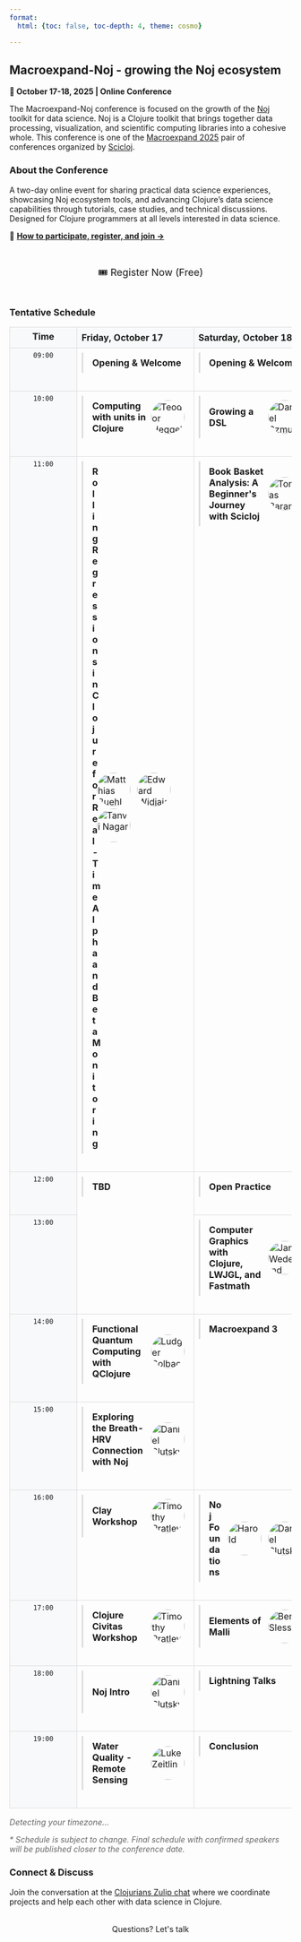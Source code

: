 ```yaml
---
format:
  html: {toc: false, toc-depth: 4, theme: cosmo}

---
```

<style></style><style>.printedClojure .sourceCode {
  background-color: transparent;
  border-style: none;
}
</style><style>.clay-limit-image-width .clay-image {max-width: 100%}
.clay-side-by-side .sourceCode {margin: 0}
.clay-side-by-side {margin: 1em 0}
</style>
<script src="macroexpand_noj_files/md-default0.js" type="text/javascript"></script><script src="macroexpand_noj_files/md-default1.js" type="text/javascript"></script>

## Macroexpand-Noj - growing the Noj ecosystem

**📅 October 17-18, 2025 | Online Conference**

The Macroexpand-Noj conference is focused on the growth of the [Noj](https://scicloj.github.io/noj) toolkit for data science. Noj is a Clojure toolkit that brings together data processing, visualization, and scientific computing libraries into a cohesive whole. This conference is one of the [Macroexpand 2025](./) pair of conferences organized by [Scicloj](https://scicloj.github.io/).


### About the Conference

A two-day online event for sharing practical data science experiences, showcasing Noj ecosystem tools, and advancing Clojure's data science capabilities through tutorials, case studies, and technical discussions. Designed for Clojure programmers at all levels interested in data science.

📌 **[How to participate, register, and join →](./#how-to-participate)**


```{=html}
<div style="text-align: center; margin: 2rem 0;"><a class="btn btn-gradient" href="https://forms.gle/mQytpTua6RUPcMGb9" style="display: inline-block; text-decoration: none; font-size: 1.1rem; padding: 0.75rem 1.5rem;" target="_blank">🎟️ Register Now (Free)</a></div>
```



### Tentative Schedule


```{=html}
<div><style>
        .schedule-container {
          width: 100% !important;
        }
        table.schedule-table {
          width: 100% !important; 
          border-collapse: collapse !important; 
          margin: 1rem 0 !important;
          table-layout: fixed !important;
        }
        /* Override Quarto's automatic colgroup */
        table.schedule-table colgroup col:first-child {
          width: 120px !important;
        }
        table.schedule-table colgroup col:nth-child(2),
        table.schedule-table colgroup col:nth-child(3) {
          width: calc((100% - 120px) / 2) !important;
        }
        table.schedule-table th,
        table.schedule-table td {
          border: 1px solid #ddd !important; 
          padding: 8px !important; 
          vertical-align: top !important;
          box-sizing: border-box !important;
        }
        table.schedule-table th {
          background-color: #f8f9fa !important; 
          text-align: left !important; 
          font-weight: bold !important;
        }
        table.schedule-table th:first-child {
          width: 120px !important; 
          max-width: 120px !important;
          min-width: 120px !important;
          text-align: center !important;
          padding: 6px !important;
          word-wrap: break-word !important;
          hyphens: auto !important;
        }
        table.schedule-table td:first-child { 
          width: 120px !important; 
          max-width: 120px !important;
          min-width: 120px !important;
          text-align: center !important;
          white-space: nowrap !important;
          overflow: hidden !important;
          padding: 6px !important;
        }
        table.schedule-table th:nth-child(2),
        table.schedule-table th:nth-child(3),
        table.schedule-table td:nth-child(2),
        table.schedule-table td:nth-child(3) { 
          width: calc((100% - 120px) / 2) !important;
        }
        table.schedule-table .time-cell {
          font-family: monospace !important; 
          background-color: #f8f9fa !important;
          text-align: center !important;
          font-size: 0.75rem !important;
        }
        table.schedule-table .session-cell {
          padding: 8px !important;
        }
        
        /* Mobile responsive styles */
        @media (max-width: 768px) {
          table.schedule-table {
            display: none !important;
          }
          .mobile-schedule {
            display: block !important;
          }
          .mobile-day-section {
            margin-bottom: 2rem;
          }
          .mobile-day-section h3 {
            background-color: #f8f9fa;
            padding: 1rem;
            margin: 0 0 1rem 0;
            border: 1px solid #ddd;
            font-size: 1.1rem;
          }
          .mobile-time-slot {
            border: 1px solid #ddd;
            margin-bottom: 0.5rem;
          }
          .mobile-time-header {
            background-color: #f8f9fa;
            padding: 8px 12px;
            font-family: monospace;
            font-weight: bold;
            border-bottom: 1px solid #ddd;
          }
          .mobile-session-content {
            padding: 8px;
          }
        }
        
        /* Hide mobile layout on desktop */
        @media (min-width: 769px) {
          .mobile-schedule {
            display: none !important;
          }
        }
      </style><table class="schedule-table"><thead><tr><th id="time-header">Time</th><th>Friday, October 17</th><th>Saturday, October 18</th></tr></thead><tbody><tr><td class="time-cell">09:00</td><td class="session-cell"><div style="margin-bottom: 1.5rem; border-left: 3px solid #ddd; padding-left: 1rem;"><details><summary style="cursor: pointer; list-style: none; padding: 0.5rem 0;"><div style="display: flex; align-items: center; justify-content: space-between; gap: 0.5rem;"><p style="display: inline; margin: 0; font-size: 1rem; font-weight: bold; flex: 1; min-width: 0;">Opening & Welcome</p></div></summary><div style="padding: 1rem 0;"><div style="margin-bottom: 1.5rem;"><h4>Abstract</h4><div><p>TBD</p></div></div></div></details></div></td><td class="session-cell"><div style="margin-bottom: 1.5rem; border-left: 3px solid #ddd; padding-left: 1rem;"><details><summary style="cursor: pointer; list-style: none; padding: 0.5rem 0;"><div style="display: flex; align-items: center; justify-content: space-between; gap: 0.5rem;"><p style="display: inline; margin: 0; font-size: 1rem; font-weight: bold; flex: 1; min-width: 0;">Opening & Welcome</p></div></summary><div style="padding: 1rem 0;"><div style="margin-bottom: 1.5rem;"><h4>Abstract</h4><div><p>TBD</p></div></div></div></details></div></td></tr><tr><td class="time-cell">10:00</td><td class="session-cell"><div style="margin-bottom: 1.5rem; border-left: 3px solid #ddd; padding-left: 1rem;"><details><summary style="cursor: pointer; list-style: none; padding: 0.5rem 0;"><div style="display: flex; align-items: center; justify-content: space-between; gap: 0.5rem;"><p style="display: inline; margin: 0; font-size: 1rem; font-weight: bold; flex: 1; min-width: 0;">Computing with units in Clojure</p><div style="display: flex; align-items: center; flex-wrap: wrap; gap: 4px; max-width: 200px;"><img alt="Teodor Heggelund" src="images/teodor-heggelund.jpg" style="width: 60px; height: 60px; border-radius: 50%; object-fit: cover; margin-right: 8px;" /></div></div></summary><div style="padding: 1rem 0;"><div style="margin-bottom: 1.5rem;"><h4>Abstract</h4><div><p>A quantity's unit plays a prominent role in science and engineering. Is it 5 milliseconds, 5 tons or 5 light-years? If you've ever named your variables now-instant, time-ms or force-kn to convey the interpretation of a number, this talk is for you!</p><p>Come learn about units and unit systems, demonstrated in a Clojure REPL.</p></div></div><div><h4>Speaker</h4><div key="teodor-heggelund" style="margin-bottom: 1.5rem; overflow: hidden;"><img alt="Teodor Heggelund" src="images/teodor-heggelund.jpg" style="width: 80px; height: 80px; border-radius: 50%; object-fit: cover; margin-right: 1rem; float: left;" /><div><h5 style="margin-bottom: 0.5rem;">Teodor Heggelund</h5><p>Teodor has designed floating bridges, hotels and high-pressure container with engineering, and built tools for engineers, journalists and knitters with software. He wants great tools and workflows for computation.</p></div><div style="clear: both;"></div></div></div></div></details></div></td><td class="session-cell"><div style="margin-bottom: 1.5rem; border-left: 3px solid #ddd; padding-left: 1rem;"><details><summary style="cursor: pointer; list-style: none; padding: 0.5rem 0;"><div style="display: flex; align-items: center; justify-content: space-between; gap: 0.5rem;"><p style="display: inline; margin: 0; font-size: 1rem; font-weight: bold; flex: 1; min-width: 0;">Growing a DSL</p><div style="display: flex; align-items: center; flex-wrap: wrap; gap: 4px; max-width: 200px;"><img alt="Daniel Szmulewicz" src="images/daniel-szmulewicz.jpg" style="width: 60px; height: 60px; border-radius: 50%; object-fit: cover; margin-right: 8px;" /></div></div></summary><div style="padding: 1rem 0;"><div style="margin-bottom: 1.5rem;"><h4>Abstract</h4><div><p><a href="https://github.com/danielsz/bioscoop">Bioscoop</a> is a <a href="https://en.wikipedia.org/wiki/Domain-specific_language">DSL</a> to program videos (instead of non-linear editing). It builds upon <a href="https://ffmpeg.org/">FFmpeg</a>'s <a href="https://ffmpeg.org/ffmpeg-filters.html#Filtergraph-description">filtergraphs</a>, but it transforms the notoriously complex and error-prone string-based syntax with a structured, data-first approach amenable to composition and enhanced programmability.</p></div></div><div><h4>Speaker</h4><div key="daniel-szmulewicz" style="margin-bottom: 1.5rem; overflow: hidden;"><img alt="Daniel Szmulewicz" src="images/daniel-szmulewicz.jpg" style="width: 80px; height: 80px; border-radius: 50%; object-fit: cover; margin-right: 1rem; float: left;" /><div><h5 style="margin-bottom: 0.5rem;">Daniel Szmulewicz</h5><p>Functional programmer. Closet philosopher. Emacs meshugge.</p></div><div style="clear: both;"></div></div></div></div></details></div></td></tr><tr><td class="time-cell">11:00</td><td class="session-cell"><div style="margin-bottom: 1.5rem; border-left: 3px solid #ddd; padding-left: 1rem;"><details><summary style="cursor: pointer; list-style: none; padding: 0.5rem 0;"><div style="display: flex; align-items: center; justify-content: space-between; gap: 0.5rem;"><p style="display: inline; margin: 0; font-size: 1rem; font-weight: bold; flex: 1; min-width: 0;">Rolling Regressions in Clojure for Real-Time Alpha and Beta Monitoring</p><div style="display: flex; align-items: center; flex-wrap: wrap; gap: 4px; max-width: 200px;"><img alt="Matthias Buehlmaier" src="images/matthias-buehlmaier.jpg" style="width: 60px; height: 60px; border-radius: 50%; object-fit: cover; margin-right: 8px;" /><img alt="Edward Widjaja" src="images/edward-widjaja.jpg" style="width: 60px; height: 60px; border-radius: 50%; object-fit: cover; margin-right: 8px;" /><img alt="Tanvi Nagar" src="images/tanvi-nagar.jpg" style="width: 60px; height: 60px; border-radius: 50%; object-fit: cover; margin-right: 8px;" /></div></div></summary><div style="padding: 1rem 0;"><div style="margin-bottom: 1.5rem;"><h4>Abstract</h4><div><p>This paper / talk presents a functional, reproducible implementation of rolling regression in Clojure to estimate time-varying alpha(α) and beta(β) for student-managed portfolios at the Centre for Investment Management (CIM), The University of Hong Kong. Unlike traditional CAPM tests based on passive index data, our analysis uses actual (synthetic) trades executed by junior portfolio managers- undergraduate students who manage simulated equity portfolios over multiple semesters.</p><p><a href="https://clojurecivitas.github.io/finance/portfolio_analysis/alpha_beta_regression.html">Read more at Clojure Civitas</a></p></div></div><div><h4>Speakers</h4><div key="matthias-buehlmaier" style="margin-bottom: 1.5rem; overflow: hidden;"><img alt="Matthias Buehlmaier" src="images/matthias-buehlmaier.jpg" style="width: 80px; height: 80px; border-radius: 50%; object-fit: cover; margin-right: 1rem; float: left;" /><div><h5 style="margin-bottom: 0.5rem;">Matthias Buehlmaier</h5><p>Matthias Buehlmaier is an associate professor of teaching in finance and the BBA(IBGM) program director at HKU Business School, University of Hong Kong (HKU). He is a winner of several teaching and research awards, e.g. the Outstanding Teaching Award and the Teaching Innovation Award granted by HKU. His research has appeared in the Review of Financial Studies (Oxford University Press) and has been featured in the Harvard Law School Forum on Corporate Governance and Financial Regulation.</p></div><div style="clear: both;"></div></div><div key="edward-widjaja" style="margin-bottom: 1.5rem; overflow: hidden;"><img alt="Edward Widjaja" src="images/edward-widjaja.jpg" style="width: 80px; height: 80px; border-radius: 50%; object-fit: cover; margin-right: 1rem; float: left;" /><div><h5 style="margin-bottom: 0.5rem;">Edward Widjaja</h5><p>Edward Widjaja is a final-year Data Science and Engineering student at the University of Hong Kong. He's always been interested in anything nerdy; from algorithms and trading systems to quirky side projects, he is now channeling that curiosity into finance. Currently taking a semester off to work at a bank, he's exploring how emerging technologies intersect with financial markets. His goal is to build a career that combines data-driven decision-making with practical financial solutions. In his spare time, Edward enjoys swimming, gaming, and chatting about anything from market trends to tech experiments, so feel free to reach out!</p></div><div style="clear: both;"></div></div><div key="tanvi-nagar" style="margin-bottom: 1.5rem; overflow: hidden;"><img alt="Tanvi Nagar" src="images/tanvi-nagar.jpg" style="width: 80px; height: 80px; border-radius: 50%; object-fit: cover; margin-right: 1rem; float: left;" /><div><h5 style="margin-bottom: 0.5rem;">Tanvi Nagar</h5><p>Tanvi Nagar is a final year student at the University of Hong Kong, studying International Business and Global Management. She is passionate about mathematics, finance and their integration with technology - which is why she chose Information Systems and Analytics as her second major. Hoping to build a career in finance, she has solidified her technical and professional skills through roles in Financial Services Consulting, Corporate Banking and Wealth Management. Being a curious mind, she is always looking to broaden her horizons through learning about new things, travelling the world and plays badminton in her free time along with reading voraciously.</p></div><div style="clear: both;"></div></div></div></div></details></div></td><td class="session-cell"><div style="margin-bottom: 1.5rem; border-left: 3px solid #ddd; padding-left: 1rem;"><details><summary style="cursor: pointer; list-style: none; padding: 0.5rem 0;"><div style="display: flex; align-items: center; justify-content: space-between; gap: 0.5rem;"><p style="display: inline; margin: 0; font-size: 1rem; font-weight: bold; flex: 1; min-width: 0;">Book Basket Analysis: A Beginner's Journey with Scicloj</p><div style="display: flex; align-items: center; flex-wrap: wrap; gap: 4px; max-width: 200px;"><img alt="Tomas Baranek" src="images/tomas-baranek.jpg" style="width: 60px; height: 60px; border-radius: 50%; object-fit: cover; margin-right: 8px;" /></div></div></summary><div style="padding: 1rem 0;"><div style="margin-bottom: 1.5rem;"><h4>Abstract</h4><div><p>As a newcomer to data science and Scicloj, I'll share my exploration of market basket analysis applied to publishing sales data. This case study demonstrates how even data science beginners can implement correlation analysis and the Apriori algorithm using Clojure tools. I'll walk through my learning process with <a href="https://scicloj.github.io/tablecloth/">Tablecloth</a> for data manipulation and <a href="https://scicloj.github.io/kindly/">Kindly</a> for visualizations, focusing on practical solutions rather than theoretical complexity. Join me to see how entry-level Scicloj implementations can transform customer order histories into meaningful cross-selling recommendations, proving that useful data insights are accessible without deep expertise.</p></div></div><div><h4>Speaker</h4><div key="tomas-baranek" style="margin-bottom: 1.5rem; overflow: hidden;"><img alt="Tomas Baranek" src="images/tomas-baranek.jpg" style="width: 80px; height: 80px; border-radius: 50%; object-fit: cover; margin-right: 1rem; float: left;" /><div><h5 style="margin-bottom: 0.5rem;">Tomas Baranek</h5><p>Tomáš Baránek is a blend of publisher and programmer who brings a beginner's curiosity to data science with Clojure. As co-founder of Jan Melvil Publishing, he leads a small independent house that has released over 166 high-quality non-fiction titles since 2007, with average sales of 10,000 copies per book.
Tomáš graduated in Mathematical Informatics from Masaryk University in 1996, and after decades in publishing, returned to coding in 2022—working almost exclusively in Clojure. His background bridges technical and literary worlds, allowing him to approach basket analysis from both perspectives: as a publisher seeking business insights and as a programmer exploring Scicloj's capabilities.
In 2021, he co-founded Servantes, developing software for modern publishers worldwide. This presentation reflects his recent journey, having attended machine learning classes at his alma mater last year, and represents his practical experiments applying these concepts to his publishing business with Clojure tools.
He lives in the Czech Republic, in city of Brno.</p></div><div style="clear: both;"></div></div></div></div></details></div></td></tr><tr><td class="time-cell">12:00</td><td class="session-cell" rowspan="2"><div style="margin-bottom: 1.5rem; border-left: 3px solid #ddd; padding-left: 1rem;"><details><summary style="cursor: pointer; list-style: none; padding: 0.5rem 0;"><div style="display: flex; align-items: center; justify-content: space-between; gap: 0.5rem;"><p style="display: inline; margin: 0; font-size: 1rem; font-weight: bold; flex: 1; min-width: 0;">TBD</p></div></summary><div style="padding: 1rem 0;"><div style="margin-bottom: 1.5rem;"><h4>Abstract</h4><div><p>TBD</p></div></div></div></details></div></td><td class="session-cell"><div style="margin-bottom: 1.5rem; border-left: 3px solid #ddd; padding-left: 1rem;"><details><summary style="cursor: pointer; list-style: none; padding: 0.5rem 0;"><div style="display: flex; align-items: center; justify-content: space-between; gap: 0.5rem;"><p style="display: inline; margin: 0; font-size: 1rem; font-weight: bold; flex: 1; min-width: 0;">Open Practice</p></div></summary><div style="padding: 1rem 0;"><div style="margin-bottom: 1.5rem;"><h4>Abstract</h4><div><p>TBD</p></div></div></div></details></div></td></tr><tr><td class="time-cell">13:00</td><td class="session-cell"><div style="margin-bottom: 1.5rem; border-left: 3px solid #ddd; padding-left: 1rem;"><details><summary style="cursor: pointer; list-style: none; padding: 0.5rem 0;"><div style="display: flex; align-items: center; justify-content: space-between; gap: 0.5rem;"><p style="display: inline; margin: 0; font-size: 1rem; font-weight: bold; flex: 1; min-width: 0;">Computer Graphics with Clojure, LWJGL, and Fastmath</p><div style="display: flex; align-items: center; flex-wrap: wrap; gap: 4px; max-width: 200px;"><img alt="Jan Wedekind" src="images/jan-wedekind.png" style="width: 60px; height: 60px; border-radius: 50%; object-fit: cover; margin-right: 8px;" /></div></div></summary><div style="padding: 1rem 0;"><div style="margin-bottom: 1.5rem;"><h4>Abstract</h4><div><p><a href="https://github.com/wedesoft/sfsim">sfsim</a> is a space flight simulator under development. It makes use of Clojure, <a href="https://www.lwjgl.org/">LWJGL</a>, and <a href="https://github.com/generateme/fastmath">Fastmath</a> among other libraries. More than half of the code deals with graphics. This talk gives a short introduction using LWJGL's cross-platform OpenGL bindings to get started with rendering data from NASA's CGI Moon Kit.</p><p><a href="https://clojurecivitas.github.io/opengl_visualization/main.html">Read more at Clojure Civitas</a></p></div></div><div><h4>Speaker</h4><div key="jan-wedekind" style="margin-bottom: 1.5rem; overflow: hidden;"><img alt="Jan Wedekind" src="images/jan-wedekind.png" style="width: 80px; height: 80px; border-radius: 50%; object-fit: cover; margin-right: 1rem; float: left;" /><div><h5 style="margin-bottom: 0.5rem;">Jan Wedekind</h5><p>Jan studied compiler construction and robotics and later did a PhD in computer vision. He currently works in industry developing inspection software. His first programming languages were Omikron Basic and later Borland Pascal. In industry he used C++, Ruby, and Python. In his spare time he got interested in Ruby, GNU Guile, and finally Clojure.</p></div><div style="clear: both;"></div></div></div></div></details></div></td></tr><tr><td class="time-cell">14:00</td><td class="session-cell"><div style="margin-bottom: 1.5rem; border-left: 3px solid #ddd; padding-left: 1rem;"><details><summary style="cursor: pointer; list-style: none; padding: 0.5rem 0;"><div style="display: flex; align-items: center; justify-content: space-between; gap: 0.5rem;"><p style="display: inline; margin: 0; font-size: 1rem; font-weight: bold; flex: 1; min-width: 0;">Functional Quantum Computing with QClojure</p><div style="display: flex; align-items: center; flex-wrap: wrap; gap: 4px; max-width: 200px;"><img alt="Ludger Solbach" src="images/ludger-solbach.jpg" style="width: 60px; height: 60px; border-radius: 50%; object-fit: cover; margin-right: 8px;" /></div></div></summary><div style="padding: 1rem 0;"><div style="margin-bottom: 1.5rem;"><h4>Abstract</h4><div><p><a href="https://github.com/lsolbach/QClojure">QClojure</a> is a functional quantum computing library for Clojure with backend protocols, simulation backends and visualizations. This talk gives a short introduction to quantum computing and the goals and features of QClojure. In a short live coding session we will create some quantum states and circuits and run some algorithms on a quantum computing simulation. We will also address some implementation topics like complex linear algebra and quantum algorithms. The talk will close with future plans for QClojure, like running on real quantum hardware and quantum machine learning (QML).</p></div></div><div><h4>Speaker</h4><div key="ludger-solbach" style="margin-bottom: 1.5rem; overflow: hidden;"><img alt="Ludger Solbach" src="images/ludger-solbach.jpg" style="width: 80px; height: 80px; border-radius: 50%; object-fit: cover; margin-right: 1rem; float: left;" /><div><h5 style="margin-bottom: 0.5rem;">Ludger Solbach</h5><p>Ludger Solbach is a software architect for 'msg for automotive' in Germany.
He is the creator of Overarch, a lightweight system modeling and visualization tool
and QClojure, a library for programming quantum computers.
His favorite programming language by far is Clojure, a modern functional LISP.
He uses it for his open source work, at work when feasible, and to create
models for his 3D-Printer.</p></div><div style="clear: both;"></div></div></div></div></details></div></td><td class="session-cell" rowspan="2"><div style="margin-bottom: 1.5rem; border-left: 3px solid #ddd; padding-left: 1rem;"><details><summary style="cursor: pointer; list-style: none; padding: 0.5rem 0;"><div style="display: flex; align-items: center; justify-content: space-between; gap: 0.5rem;"><p style="display: inline; margin: 0; font-size: 1rem; font-weight: bold; flex: 1; min-width: 0;">Macroexpand 3</p></div></summary><div style="padding: 1rem 0;"><div style="margin-bottom: 1.5rem;"><h4>Abstract</h4><div><p>This meeting is part of the <a href="https://scicloj.github.io/docs/community/groups/macroexpand/">macroexpand gatherings</a> series. It will focus on dicussing the state of our community and initiating new projects for the near future. The session will begin by a few brief experience reports and proposals by participants. Then we will expand the discussion till we converge to actionable steps we will follow up on.</p></div></div></div></details></div></td></tr><tr><td class="time-cell">15:00</td><td class="session-cell"><div style="margin-bottom: 1.5rem; border-left: 3px solid #ddd; padding-left: 1rem;"><details><summary style="cursor: pointer; list-style: none; padding: 0.5rem 0;"><div style="display: flex; align-items: center; justify-content: space-between; gap: 0.5rem;"><p style="display: inline; margin: 0; font-size: 1rem; font-weight: bold; flex: 1; min-width: 0;">Exploring the Breath-HRV Connection with Noj</p><div style="display: flex; align-items: center; flex-wrap: wrap; gap: 4px; max-width: 200px;"><img alt="Daniel Slutsky" src="images/daniel-slutsky.jpeg" style="width: 60px; height: 60px; border-radius: 50%; object-fit: cover; margin-right: 8px;" /></div></div></summary><div style="padding: 1rem 0;"><div style="margin-bottom: 1.5rem;"><h4>Abstract</h4><div><p>Does your heart beat like a clock? No. It turns out that your heart rate varies. How much it varies, that is the question. Heart Rate Variability is a healthy phenomenon that relates in various ways to sleep, stress, age, various health conditions, and more. In this talk, we will see how it relates to our breath. We will learn a bit about both, see some visualizations, and demonstrate their relation through data analysis with <a href="https://scicloj.github.io/tablecloth/">Tablecloth</a>, <a href="https://scicloj.github.io/tableplot/">Tableplot</a>, <a href="https://scicloj.github.io/clay/">Clay</a>, <a href="https://github.com/generateme/fastmath">Fastmath</a>, and <a href="https://jdsp.dev/">JDSP</a>. This is a real-world application of <a href="https://scicloj.github.io/noj/">Noj</a> for health data, presented by the team of Endor, a Clojure startup building a wellness app using wearable biometric data.</p></div></div><div><h4>Speaker</h4><div key="daniel-slutsky" style="margin-bottom: 1.5rem; overflow: hidden;"><img alt="Daniel Slutsky" src="images/daniel-slutsky.jpeg" style="width: 80px; height: 80px; border-radius: 50%; object-fit: cover; margin-right: 1rem; float: left;" /><div><h5 style="margin-bottom: 0.5rem;">Daniel Slutsky</h5><p>Daniel Slutsky is a data scientist at Endor Global, part of a team of Clojurians building a wellness app using biometric data from wearable devices. His main focus in recent years has been the Scicloj group, where he is involved in community building and co-maintaining a few of the tools and libraries.
 His approach towards open-source communities is drawn from his past experiences in various activist groups.
 </p></div><div style="clear: both;"></div></div></div></div></details></div></td></tr><tr><td class="time-cell">16:00</td><td class="session-cell"><div style="margin-bottom: 1.5rem; border-left: 3px solid #ddd; padding-left: 1rem;"><details><summary style="cursor: pointer; list-style: none; padding: 0.5rem 0;"><div style="display: flex; align-items: center; justify-content: space-between; gap: 0.5rem;"><p style="display: inline; margin: 0; font-size: 1rem; font-weight: bold; flex: 1; min-width: 0;">Clay Workshop</p><div style="display: flex; align-items: center; flex-wrap: wrap; gap: 4px; max-width: 200px;"><img alt="Timothy Pratley" src="images/timothy-pratley.jpg" style="width: 60px; height: 60px; border-radius: 50%; object-fit: cover; margin-right: 8px;" /></div></div></summary><div style="padding: 1rem 0;"><div style="margin-bottom: 1.5rem;"><h4>Abstract</h4><div><p>We will learn about how to use <a href="https://scicloj.github.io/clay/">Clay</a> for interactive data visualization, documentation, and publishing.</p></div></div><div><h4>Speaker</h4><div key="timothy-pratley" style="margin-bottom: 1.5rem; overflow: hidden;"><img alt="Timothy Pratley" src="images/timothy-pratley.jpg" style="width: 80px; height: 80px; border-radius: 50%; object-fit: cover; margin-right: 1rem; float: left;" /><div><h5 style="margin-bottom: 0.5rem;">Timothy Pratley</h5><p>Timothy grew up exploring jungles, fighting kangaroos, surfing, and programming computers. After a career of leveraging computational graphs for companies he is now building Hummi.app, a diagramming app that puts the power of graphs in the hands of individuals.</p></div><div style="clear: both;"></div></div></div></div></details></div></td><td class="session-cell"><div style="margin-bottom: 1.5rem; border-left: 3px solid #ddd; padding-left: 1rem;"><details><summary style="cursor: pointer; list-style: none; padding: 0.5rem 0;"><div style="display: flex; align-items: center; justify-content: space-between; gap: 0.5rem;"><p style="display: inline; margin: 0; font-size: 1rem; font-weight: bold; flex: 1; min-width: 0;">Noj Foundations</p><div style="display: flex; align-items: center; flex-wrap: wrap; gap: 4px; max-width: 200px;"><img alt="Harold" src="images/harold.jpeg" style="width: 60px; height: 60px; border-radius: 50%; object-fit: cover; margin-right: 8px;" /><img alt="Daniel Slutsky" src="images/daniel-slutsky.jpeg" style="width: 60px; height: 60px; border-radius: 50%; object-fit: cover; margin-right: 8px;" /></div></div></summary><div style="padding: 1rem 0;"><div style="margin-bottom: 1.5rem;"><h4>Abstract</h4><div><p>This will be a tutorial session about some of the relevant high-performance libraries behind Noj such as <a href="https://github.com/cnuernber/ham-fisted">ham-fisted</a>, <a href="https://github.com/cnuernber/dtype-next">dtype-next</a>, and <a href="https://github.com/techascent/tech.ml.dataset">tech.ml.dataset</a>. See <a href="https://www.youtube.com/watch?v=7Uc5GnYT03A">the session</a> we had with Harold last May -- you may expect something similar.</p></div></div><div><h4>Speakers</h4><div key="harold" style="margin-bottom: 1.5rem; overflow: hidden;"><img alt="Harold" src="images/harold.jpeg" style="width: 80px; height: 80px; border-radius: 50%; object-fit: cover; margin-right: 1rem; float: left;" /><div><h5 style="margin-bottom: 0.5rem;">Harold</h5><p>Owner: TechAscent - Mathematician | Software Engineer | Cloud (AWS) | Clojure | JS | Data Science | AI/ML
 </p></div><div style="clear: both;"></div></div><div key="daniel-slutsky" style="margin-bottom: 1.5rem; overflow: hidden;"><img alt="Daniel Slutsky" src="images/daniel-slutsky.jpeg" style="width: 80px; height: 80px; border-radius: 50%; object-fit: cover; margin-right: 1rem; float: left;" /><div><h5 style="margin-bottom: 0.5rem;">Daniel Slutsky</h5><p>Daniel Slutsky is a data scientist at Endor Global, part of a team of Clojurians building a wellness app using biometric data from wearable devices. His main focus in recent years has been the Scicloj group, where he is involved in community building and co-maintaining a few of the tools and libraries.
 His approach towards open-source communities is drawn from his past experiences in various activist groups.
 </p></div><div style="clear: both;"></div></div></div></div></details></div></td></tr><tr><td class="time-cell">17:00</td><td class="session-cell"><div style="margin-bottom: 1.5rem; border-left: 3px solid #ddd; padding-left: 1rem;"><details><summary style="cursor: pointer; list-style: none; padding: 0.5rem 0;"><div style="display: flex; align-items: center; justify-content: space-between; gap: 0.5rem;"><p style="display: inline; margin: 0; font-size: 1rem; font-weight: bold; flex: 1; min-width: 0;">Clojure Civitas Workshop</p><div style="display: flex; align-items: center; flex-wrap: wrap; gap: 4px; max-width: 200px;"><img alt="Timothy Pratley" src="images/timothy-pratley.jpg" style="width: 60px; height: 60px; border-radius: 50%; object-fit: cover; margin-right: 8px;" /></div></div></summary><div style="padding: 1rem 0;"><div style="margin-bottom: 1.5rem;"><h4>Abstract</h4><div><p>We will explore the workflow and ergonomics for publishing at <a href="https://clojurecivitas.github.io">Clojure Civitas</a>, the new platform where Clojurians share their ideas and explorations.</p></div></div><div><h4>Speaker</h4><div key="timothy-pratley" style="margin-bottom: 1.5rem; overflow: hidden;"><img alt="Timothy Pratley" src="images/timothy-pratley.jpg" style="width: 80px; height: 80px; border-radius: 50%; object-fit: cover; margin-right: 1rem; float: left;" /><div><h5 style="margin-bottom: 0.5rem;">Timothy Pratley</h5><p>Timothy grew up exploring jungles, fighting kangaroos, surfing, and programming computers. After a career of leveraging computational graphs for companies he is now building Hummi.app, a diagramming app that puts the power of graphs in the hands of individuals.</p></div><div style="clear: both;"></div></div></div></div></details></div></td><td class="session-cell"><div style="margin-bottom: 1.5rem; border-left: 3px solid #ddd; padding-left: 1rem;"><details><summary style="cursor: pointer; list-style: none; padding: 0.5rem 0;"><div style="display: flex; align-items: center; justify-content: space-between; gap: 0.5rem;"><p style="display: inline; margin: 0; font-size: 1rem; font-weight: bold; flex: 1; min-width: 0;">Elements of Malli</p><div style="display: flex; align-items: center; flex-wrap: wrap; gap: 4px; max-width: 200px;"><img alt="Ben Sless" src="images/ben-sless.jpg" style="width: 60px; height: 60px; border-radius: 50%; object-fit: cover; margin-right: 8px;" /></div></div></summary><div style="padding: 1rem 0;"><div style="margin-bottom: 1.5rem;"><h4>Abstract</h4><div><p><a href="https://github.com/metosin/malli">Malli</a> is a schema validation library, similar to spec. Unlike spec, it sets its aim higher, aiming for all schema-related needs, like explanation, coercion, parsing, generation, and the best performance possible. We'll go over Malli's building blocks, how it differs from spec, how to use it effectively, and engage in a non trivial example.</p></div></div><div><h4>Speaker</h4><div key="ben-sless" style="margin-bottom: 1.5rem; overflow: hidden;"><img alt="Ben Sless" src="images/ben-sless.jpg" style="width: 80px; height: 80px; border-radius: 50%; object-fit: cover; margin-right: 1rem; float: left;" /><div><h5 style="margin-bottom: 0.5rem;">Ben Sless</h5><p>Software engineer, father of three, enthusiastic Clojurian</p></div><div style="clear: both;"></div></div></div></div></details></div></td></tr><tr><td class="time-cell">18:00</td><td class="session-cell"><div style="margin-bottom: 1.5rem; border-left: 3px solid #ddd; padding-left: 1rem;"><details><summary style="cursor: pointer; list-style: none; padding: 0.5rem 0;"><div style="display: flex; align-items: center; justify-content: space-between; gap: 0.5rem;"><p style="display: inline; margin: 0; font-size: 1rem; font-weight: bold; flex: 1; min-width: 0;">Noj Intro</p><div style="display: flex; align-items: center; flex-wrap: wrap; gap: 4px; max-width: 200px;"><img alt="Daniel Slutsky" src="images/daniel-slutsky.jpeg" style="width: 60px; height: 60px; border-radius: 50%; object-fit: cover; margin-right: 8px;" /></div></div></summary><div style="padding: 1rem 0;"><div style="margin-bottom: 1.5rem;"><h4>Abstract</h4><div><p>We will practice basic data exploration with <a href="https://scicloj.github.io/tablec/">Tablecloth</a> and <a href="https://scicloj.github.io/tableplot/">Tableplot</a>, and maybe a few other parts of the <a href="https://scicloj.github.io/noj/">Noj</a> toolkit. It will be a free-form session with audience participation.</p></div></div><div><h4>Speaker</h4><div key="daniel-slutsky" style="margin-bottom: 1.5rem; overflow: hidden;"><img alt="Daniel Slutsky" src="images/daniel-slutsky.jpeg" style="width: 80px; height: 80px; border-radius: 50%; object-fit: cover; margin-right: 1rem; float: left;" /><div><h5 style="margin-bottom: 0.5rem;">Daniel Slutsky</h5><p>Daniel Slutsky is a data scientist at Endor Global, part of a team of Clojurians building a wellness app using biometric data from wearable devices. His main focus in recent years has been the Scicloj group, where he is involved in community building and co-maintaining a few of the tools and libraries.
 His approach towards open-source communities is drawn from his past experiences in various activist groups.
 </p></div><div style="clear: both;"></div></div></div></div></details></div></td><td class="session-cell"><div style="margin-bottom: 1.5rem; border-left: 3px solid #ddd; padding-left: 1rem;"><details><summary style="cursor: pointer; list-style: none; padding: 0.5rem 0;"><div style="display: flex; align-items: center; justify-content: space-between; gap: 0.5rem;"><p style="display: inline; margin: 0; font-size: 1rem; font-weight: bold; flex: 1; min-width: 0;">Lightning Talks</p></div></summary><div style="padding: 1rem 0;"><div style="margin-bottom: 1.5rem;"><h4>Abstract</h4><div><p>Various short talks by conference participants</p></div></div></div></details></div></td></tr><tr><td class="time-cell">19:00</td><td class="session-cell"><div style="margin-bottom: 1.5rem; border-left: 3px solid #ddd; padding-left: 1rem;"><details><summary style="cursor: pointer; list-style: none; padding: 0.5rem 0;"><div style="display: flex; align-items: center; justify-content: space-between; gap: 0.5rem;"><p style="display: inline; margin: 0; font-size: 1rem; font-weight: bold; flex: 1; min-width: 0;">Water Quality - Remote Sensing</p><div style="display: flex; align-items: center; flex-wrap: wrap; gap: 4px; max-width: 200px;"><img alt="Luke Zeitlin" src="images/luke-zeitlin.jpg" style="width: 60px; height: 60px; border-radius: 50%; object-fit: cover; margin-right: 8px;" /></div></div></summary><div style="padding: 1rem 0;"><div style="margin-bottom: 1.5rem;"><h4>Abstract</h4><div><p>Using multispectral satellite imagery in cloud-optimized geotiffs to perform simple band-ratio indices of water quality in the browser in a Clay notebook.</p><p><a href="https://clojurecivitas.github.io/earth_observation/waterquality.html">Read more at Clojure Civitas</a></p></div></div><div><h4>Speaker</h4><div key="luke-zeitlin" style="margin-bottom: 1.5rem; overflow: hidden;"><img alt="Luke Zeitlin" src="images/luke-zeitlin.jpg" style="width: 80px; height: 80px; border-radius: 50%; object-fit: cover; margin-right: 1rem; float: left;" /><div><h5 style="margin-bottom: 0.5rem;">Luke Zeitlin</h5><p>I'm a programmer, musician and clojure enthusiast and former co-founder of Gybe, a water quality remote sensing startup. I'm interested in music, DSP, functional programming and plants.</p></div><div style="clear: both;"></div></div></div></div></details></div></td><td class="session-cell"><div style="margin-bottom: 1.5rem; border-left: 3px solid #ddd; padding-left: 1rem;"><details><summary style="cursor: pointer; list-style: none; padding: 0.5rem 0;"><div style="display: flex; align-items: center; justify-content: space-between; gap: 0.5rem;"><p style="display: inline; margin: 0; font-size: 1rem; font-weight: bold; flex: 1; min-width: 0;">Conclusion</p></div></summary><div style="padding: 1rem 0;"><div style="margin-bottom: 1.5rem;"><h4>Abstract</h4><div><p>TBD</p></div></div></div></details></div></td></tr></tbody></table><div class="mobile-schedule"><div class="mobile-day-section"><h3>Friday, October 17</h3><div class="mobile-time-slot"><div class="mobile-time-header">09:00</div><div class="mobile-session-content"><div style="margin-bottom: 1.5rem; border-left: 3px solid #ddd; padding-left: 1rem;"><details><summary style="cursor: pointer; list-style: none; padding: 0.5rem 0;"><div style="display: flex; align-items: center; justify-content: space-between; gap: 0.5rem;"><p style="display: inline; margin: 0; font-size: 1rem; font-weight: bold; flex: 1; min-width: 0;">Opening & Welcome</p></div></summary><div style="padding: 1rem 0;"><div style="margin-bottom: 1.5rem;"><h4>Abstract</h4><div><p>TBD</p></div></div></div></details></div></div></div><div class="mobile-time-slot"><div class="mobile-time-header">10:00</div><div class="mobile-session-content"><div style="margin-bottom: 1.5rem; border-left: 3px solid #ddd; padding-left: 1rem;"><details><summary style="cursor: pointer; list-style: none; padding: 0.5rem 0;"><div style="display: flex; align-items: center; justify-content: space-between; gap: 0.5rem;"><p style="display: inline; margin: 0; font-size: 1rem; font-weight: bold; flex: 1; min-width: 0;">Computing with units in Clojure</p><div style="display: flex; align-items: center; flex-wrap: wrap; gap: 4px; max-width: 200px;"><img alt="Teodor Heggelund" src="images/teodor-heggelund.jpg" style="width: 60px; height: 60px; border-radius: 50%; object-fit: cover; margin-right: 8px;" /></div></div></summary><div style="padding: 1rem 0;"><div style="margin-bottom: 1.5rem;"><h4>Abstract</h4><div><p>A quantity's unit plays a prominent role in science and engineering. Is it 5 milliseconds, 5 tons or 5 light-years? If you've ever named your variables now-instant, time-ms or force-kn to convey the interpretation of a number, this talk is for you!</p><p>Come learn about units and unit systems, demonstrated in a Clojure REPL.</p></div></div><div><h4>Speaker</h4><div key="teodor-heggelund" style="margin-bottom: 1.5rem; overflow: hidden;"><img alt="Teodor Heggelund" src="images/teodor-heggelund.jpg" style="width: 80px; height: 80px; border-radius: 50%; object-fit: cover; margin-right: 1rem; float: left;" /><div><h5 style="margin-bottom: 0.5rem;">Teodor Heggelund</h5><p>Teodor has designed floating bridges, hotels and high-pressure container with engineering, and built tools for engineers, journalists and knitters with software. He wants great tools and workflows for computation.</p></div><div style="clear: both;"></div></div></div></div></details></div></div></div><div class="mobile-time-slot"><div class="mobile-time-header">11:00</div><div class="mobile-session-content"><div style="margin-bottom: 1.5rem; border-left: 3px solid #ddd; padding-left: 1rem;"><details><summary style="cursor: pointer; list-style: none; padding: 0.5rem 0;"><div style="display: flex; align-items: center; justify-content: space-between; gap: 0.5rem;"><p style="display: inline; margin: 0; font-size: 1rem; font-weight: bold; flex: 1; min-width: 0;">Rolling Regressions in Clojure for Real-Time Alpha and Beta Monitoring</p><div style="display: flex; align-items: center; flex-wrap: wrap; gap: 4px; max-width: 200px;"><img alt="Matthias Buehlmaier" src="images/matthias-buehlmaier.jpg" style="width: 60px; height: 60px; border-radius: 50%; object-fit: cover; margin-right: 8px;" /><img alt="Edward Widjaja" src="images/edward-widjaja.jpg" style="width: 60px; height: 60px; border-radius: 50%; object-fit: cover; margin-right: 8px;" /><img alt="Tanvi Nagar" src="images/tanvi-nagar.jpg" style="width: 60px; height: 60px; border-radius: 50%; object-fit: cover; margin-right: 8px;" /></div></div></summary><div style="padding: 1rem 0;"><div style="margin-bottom: 1.5rem;"><h4>Abstract</h4><div><p>This paper / talk presents a functional, reproducible implementation of rolling regression in Clojure to estimate time-varying alpha(α) and beta(β) for student-managed portfolios at the Centre for Investment Management (CIM), The University of Hong Kong. Unlike traditional CAPM tests based on passive index data, our analysis uses actual (synthetic) trades executed by junior portfolio managers- undergraduate students who manage simulated equity portfolios over multiple semesters.</p><p><a href="https://clojurecivitas.github.io/finance/portfolio_analysis/alpha_beta_regression.html">Read more at Clojure Civitas</a></p></div></div><div><h4>Speakers</h4><div key="matthias-buehlmaier" style="margin-bottom: 1.5rem; overflow: hidden;"><img alt="Matthias Buehlmaier" src="images/matthias-buehlmaier.jpg" style="width: 80px; height: 80px; border-radius: 50%; object-fit: cover; margin-right: 1rem; float: left;" /><div><h5 style="margin-bottom: 0.5rem;">Matthias Buehlmaier</h5><p>Matthias Buehlmaier is an associate professor of teaching in finance and the BBA(IBGM) program director at HKU Business School, University of Hong Kong (HKU). He is a winner of several teaching and research awards, e.g. the Outstanding Teaching Award and the Teaching Innovation Award granted by HKU. His research has appeared in the Review of Financial Studies (Oxford University Press) and has been featured in the Harvard Law School Forum on Corporate Governance and Financial Regulation.</p></div><div style="clear: both;"></div></div><div key="edward-widjaja" style="margin-bottom: 1.5rem; overflow: hidden;"><img alt="Edward Widjaja" src="images/edward-widjaja.jpg" style="width: 80px; height: 80px; border-radius: 50%; object-fit: cover; margin-right: 1rem; float: left;" /><div><h5 style="margin-bottom: 0.5rem;">Edward Widjaja</h5><p>Edward Widjaja is a final-year Data Science and Engineering student at the University of Hong Kong. He's always been interested in anything nerdy; from algorithms and trading systems to quirky side projects, he is now channeling that curiosity into finance. Currently taking a semester off to work at a bank, he's exploring how emerging technologies intersect with financial markets. His goal is to build a career that combines data-driven decision-making with practical financial solutions. In his spare time, Edward enjoys swimming, gaming, and chatting about anything from market trends to tech experiments, so feel free to reach out!</p></div><div style="clear: both;"></div></div><div key="tanvi-nagar" style="margin-bottom: 1.5rem; overflow: hidden;"><img alt="Tanvi Nagar" src="images/tanvi-nagar.jpg" style="width: 80px; height: 80px; border-radius: 50%; object-fit: cover; margin-right: 1rem; float: left;" /><div><h5 style="margin-bottom: 0.5rem;">Tanvi Nagar</h5><p>Tanvi Nagar is a final year student at the University of Hong Kong, studying International Business and Global Management. She is passionate about mathematics, finance and their integration with technology - which is why she chose Information Systems and Analytics as her second major. Hoping to build a career in finance, she has solidified her technical and professional skills through roles in Financial Services Consulting, Corporate Banking and Wealth Management. Being a curious mind, she is always looking to broaden her horizons through learning about new things, travelling the world and plays badminton in her free time along with reading voraciously.</p></div><div style="clear: both;"></div></div></div></div></details></div></div></div><div class="mobile-time-slot"><div class="mobile-time-header">12:00 - 14:00</div><div class="mobile-session-content"><div style="margin-bottom: 1.5rem; border-left: 3px solid #ddd; padding-left: 1rem;"><details><summary style="cursor: pointer; list-style: none; padding: 0.5rem 0;"><div style="display: flex; align-items: center; justify-content: space-between; gap: 0.5rem;"><p style="display: inline; margin: 0; font-size: 1rem; font-weight: bold; flex: 1; min-width: 0;">TBD</p></div></summary><div style="padding: 1rem 0;"><div style="margin-bottom: 1.5rem;"><h4>Abstract</h4><div><p>TBD</p></div></div></div></details></div></div></div><div class="mobile-time-slot"><div class="mobile-time-header">14:00</div><div class="mobile-session-content"><div style="margin-bottom: 1.5rem; border-left: 3px solid #ddd; padding-left: 1rem;"><details><summary style="cursor: pointer; list-style: none; padding: 0.5rem 0;"><div style="display: flex; align-items: center; justify-content: space-between; gap: 0.5rem;"><p style="display: inline; margin: 0; font-size: 1rem; font-weight: bold; flex: 1; min-width: 0;">Functional Quantum Computing with QClojure</p><div style="display: flex; align-items: center; flex-wrap: wrap; gap: 4px; max-width: 200px;"><img alt="Ludger Solbach" src="images/ludger-solbach.jpg" style="width: 60px; height: 60px; border-radius: 50%; object-fit: cover; margin-right: 8px;" /></div></div></summary><div style="padding: 1rem 0;"><div style="margin-bottom: 1.5rem;"><h4>Abstract</h4><div><p><a href="https://github.com/lsolbach/QClojure">QClojure</a> is a functional quantum computing library for Clojure with backend protocols, simulation backends and visualizations. This talk gives a short introduction to quantum computing and the goals and features of QClojure. In a short live coding session we will create some quantum states and circuits and run some algorithms on a quantum computing simulation. We will also address some implementation topics like complex linear algebra and quantum algorithms. The talk will close with future plans for QClojure, like running on real quantum hardware and quantum machine learning (QML).</p></div></div><div><h4>Speaker</h4><div key="ludger-solbach" style="margin-bottom: 1.5rem; overflow: hidden;"><img alt="Ludger Solbach" src="images/ludger-solbach.jpg" style="width: 80px; height: 80px; border-radius: 50%; object-fit: cover; margin-right: 1rem; float: left;" /><div><h5 style="margin-bottom: 0.5rem;">Ludger Solbach</h5><p>Ludger Solbach is a software architect for 'msg for automotive' in Germany.
He is the creator of Overarch, a lightweight system modeling and visualization tool
and QClojure, a library for programming quantum computers.
His favorite programming language by far is Clojure, a modern functional LISP.
He uses it for his open source work, at work when feasible, and to create
models for his 3D-Printer.</p></div><div style="clear: both;"></div></div></div></div></details></div></div></div><div class="mobile-time-slot"><div class="mobile-time-header">15:00</div><div class="mobile-session-content"><div style="margin-bottom: 1.5rem; border-left: 3px solid #ddd; padding-left: 1rem;"><details><summary style="cursor: pointer; list-style: none; padding: 0.5rem 0;"><div style="display: flex; align-items: center; justify-content: space-between; gap: 0.5rem;"><p style="display: inline; margin: 0; font-size: 1rem; font-weight: bold; flex: 1; min-width: 0;">Exploring the Breath-HRV Connection with Noj</p><div style="display: flex; align-items: center; flex-wrap: wrap; gap: 4px; max-width: 200px;"><img alt="Daniel Slutsky" src="images/daniel-slutsky.jpeg" style="width: 60px; height: 60px; border-radius: 50%; object-fit: cover; margin-right: 8px;" /></div></div></summary><div style="padding: 1rem 0;"><div style="margin-bottom: 1.5rem;"><h4>Abstract</h4><div><p>Does your heart beat like a clock? No. It turns out that your heart rate varies. How much it varies, that is the question. Heart Rate Variability is a healthy phenomenon that relates in various ways to sleep, stress, age, various health conditions, and more. In this talk, we will see how it relates to our breath. We will learn a bit about both, see some visualizations, and demonstrate their relation through data analysis with <a href="https://scicloj.github.io/tablecloth/">Tablecloth</a>, <a href="https://scicloj.github.io/tableplot/">Tableplot</a>, <a href="https://scicloj.github.io/clay/">Clay</a>, <a href="https://github.com/generateme/fastmath">Fastmath</a>, and <a href="https://jdsp.dev/">JDSP</a>. This is a real-world application of <a href="https://scicloj.github.io/noj/">Noj</a> for health data, presented by the team of Endor, a Clojure startup building a wellness app using wearable biometric data.</p></div></div><div><h4>Speaker</h4><div key="daniel-slutsky" style="margin-bottom: 1.5rem; overflow: hidden;"><img alt="Daniel Slutsky" src="images/daniel-slutsky.jpeg" style="width: 80px; height: 80px; border-radius: 50%; object-fit: cover; margin-right: 1rem; float: left;" /><div><h5 style="margin-bottom: 0.5rem;">Daniel Slutsky</h5><p>Daniel Slutsky is a data scientist at Endor Global, part of a team of Clojurians building a wellness app using biometric data from wearable devices. His main focus in recent years has been the Scicloj group, where he is involved in community building and co-maintaining a few of the tools and libraries.
 His approach towards open-source communities is drawn from his past experiences in various activist groups.
 </p></div><div style="clear: both;"></div></div></div></div></details></div></div></div><div class="mobile-time-slot"><div class="mobile-time-header">16:00</div><div class="mobile-session-content"><div style="margin-bottom: 1.5rem; border-left: 3px solid #ddd; padding-left: 1rem;"><details><summary style="cursor: pointer; list-style: none; padding: 0.5rem 0;"><div style="display: flex; align-items: center; justify-content: space-between; gap: 0.5rem;"><p style="display: inline; margin: 0; font-size: 1rem; font-weight: bold; flex: 1; min-width: 0;">Clay Workshop</p><div style="display: flex; align-items: center; flex-wrap: wrap; gap: 4px; max-width: 200px;"><img alt="Timothy Pratley" src="images/timothy-pratley.jpg" style="width: 60px; height: 60px; border-radius: 50%; object-fit: cover; margin-right: 8px;" /></div></div></summary><div style="padding: 1rem 0;"><div style="margin-bottom: 1.5rem;"><h4>Abstract</h4><div><p>We will learn about how to use <a href="https://scicloj.github.io/clay/">Clay</a> for interactive data visualization, documentation, and publishing.</p></div></div><div><h4>Speaker</h4><div key="timothy-pratley" style="margin-bottom: 1.5rem; overflow: hidden;"><img alt="Timothy Pratley" src="images/timothy-pratley.jpg" style="width: 80px; height: 80px; border-radius: 50%; object-fit: cover; margin-right: 1rem; float: left;" /><div><h5 style="margin-bottom: 0.5rem;">Timothy Pratley</h5><p>Timothy grew up exploring jungles, fighting kangaroos, surfing, and programming computers. After a career of leveraging computational graphs for companies he is now building Hummi.app, a diagramming app that puts the power of graphs in the hands of individuals.</p></div><div style="clear: both;"></div></div></div></div></details></div></div></div><div class="mobile-time-slot"><div class="mobile-time-header">17:00</div><div class="mobile-session-content"><div style="margin-bottom: 1.5rem; border-left: 3px solid #ddd; padding-left: 1rem;"><details><summary style="cursor: pointer; list-style: none; padding: 0.5rem 0;"><div style="display: flex; align-items: center; justify-content: space-between; gap: 0.5rem;"><p style="display: inline; margin: 0; font-size: 1rem; font-weight: bold; flex: 1; min-width: 0;">Clojure Civitas Workshop</p><div style="display: flex; align-items: center; flex-wrap: wrap; gap: 4px; max-width: 200px;"><img alt="Timothy Pratley" src="images/timothy-pratley.jpg" style="width: 60px; height: 60px; border-radius: 50%; object-fit: cover; margin-right: 8px;" /></div></div></summary><div style="padding: 1rem 0;"><div style="margin-bottom: 1.5rem;"><h4>Abstract</h4><div><p>We will explore the workflow and ergonomics for publishing at <a href="https://clojurecivitas.github.io">Clojure Civitas</a>, the new platform where Clojurians share their ideas and explorations.</p></div></div><div><h4>Speaker</h4><div key="timothy-pratley" style="margin-bottom: 1.5rem; overflow: hidden;"><img alt="Timothy Pratley" src="images/timothy-pratley.jpg" style="width: 80px; height: 80px; border-radius: 50%; object-fit: cover; margin-right: 1rem; float: left;" /><div><h5 style="margin-bottom: 0.5rem;">Timothy Pratley</h5><p>Timothy grew up exploring jungles, fighting kangaroos, surfing, and programming computers. After a career of leveraging computational graphs for companies he is now building Hummi.app, a diagramming app that puts the power of graphs in the hands of individuals.</p></div><div style="clear: both;"></div></div></div></div></details></div></div></div><div class="mobile-time-slot"><div class="mobile-time-header">18:00</div><div class="mobile-session-content"><div style="margin-bottom: 1.5rem; border-left: 3px solid #ddd; padding-left: 1rem;"><details><summary style="cursor: pointer; list-style: none; padding: 0.5rem 0;"><div style="display: flex; align-items: center; justify-content: space-between; gap: 0.5rem;"><p style="display: inline; margin: 0; font-size: 1rem; font-weight: bold; flex: 1; min-width: 0;">Noj Intro</p><div style="display: flex; align-items: center; flex-wrap: wrap; gap: 4px; max-width: 200px;"><img alt="Daniel Slutsky" src="images/daniel-slutsky.jpeg" style="width: 60px; height: 60px; border-radius: 50%; object-fit: cover; margin-right: 8px;" /></div></div></summary><div style="padding: 1rem 0;"><div style="margin-bottom: 1.5rem;"><h4>Abstract</h4><div><p>We will practice basic data exploration with <a href="https://scicloj.github.io/tablec/">Tablecloth</a> and <a href="https://scicloj.github.io/tableplot/">Tableplot</a>, and maybe a few other parts of the <a href="https://scicloj.github.io/noj/">Noj</a> toolkit. It will be a free-form session with audience participation.</p></div></div><div><h4>Speaker</h4><div key="daniel-slutsky" style="margin-bottom: 1.5rem; overflow: hidden;"><img alt="Daniel Slutsky" src="images/daniel-slutsky.jpeg" style="width: 80px; height: 80px; border-radius: 50%; object-fit: cover; margin-right: 1rem; float: left;" /><div><h5 style="margin-bottom: 0.5rem;">Daniel Slutsky</h5><p>Daniel Slutsky is a data scientist at Endor Global, part of a team of Clojurians building a wellness app using biometric data from wearable devices. His main focus in recent years has been the Scicloj group, where he is involved in community building and co-maintaining a few of the tools and libraries.
 His approach towards open-source communities is drawn from his past experiences in various activist groups.
 </p></div><div style="clear: both;"></div></div></div></div></details></div></div></div><div class="mobile-time-slot"><div class="mobile-time-header">19:00</div><div class="mobile-session-content"><div style="margin-bottom: 1.5rem; border-left: 3px solid #ddd; padding-left: 1rem;"><details><summary style="cursor: pointer; list-style: none; padding: 0.5rem 0;"><div style="display: flex; align-items: center; justify-content: space-between; gap: 0.5rem;"><p style="display: inline; margin: 0; font-size: 1rem; font-weight: bold; flex: 1; min-width: 0;">Water Quality - Remote Sensing</p><div style="display: flex; align-items: center; flex-wrap: wrap; gap: 4px; max-width: 200px;"><img alt="Luke Zeitlin" src="images/luke-zeitlin.jpg" style="width: 60px; height: 60px; border-radius: 50%; object-fit: cover; margin-right: 8px;" /></div></div></summary><div style="padding: 1rem 0;"><div style="margin-bottom: 1.5rem;"><h4>Abstract</h4><div><p>Using multispectral satellite imagery in cloud-optimized geotiffs to perform simple band-ratio indices of water quality in the browser in a Clay notebook.</p><p><a href="https://clojurecivitas.github.io/earth_observation/waterquality.html">Read more at Clojure Civitas</a></p></div></div><div><h4>Speaker</h4><div key="luke-zeitlin" style="margin-bottom: 1.5rem; overflow: hidden;"><img alt="Luke Zeitlin" src="images/luke-zeitlin.jpg" style="width: 80px; height: 80px; border-radius: 50%; object-fit: cover; margin-right: 1rem; float: left;" /><div><h5 style="margin-bottom: 0.5rem;">Luke Zeitlin</h5><p>I'm a programmer, musician and clojure enthusiast and former co-founder of Gybe, a water quality remote sensing startup. I'm interested in music, DSP, functional programming and plants.</p></div><div style="clear: both;"></div></div></div></div></details></div></div></div></div><div class="mobile-day-section"><h3>Saturday, October 18</h3><div class="mobile-time-slot"><div class="mobile-time-header">09:00</div><div class="mobile-session-content"><div style="margin-bottom: 1.5rem; border-left: 3px solid #ddd; padding-left: 1rem;"><details><summary style="cursor: pointer; list-style: none; padding: 0.5rem 0;"><div style="display: flex; align-items: center; justify-content: space-between; gap: 0.5rem;"><p style="display: inline; margin: 0; font-size: 1rem; font-weight: bold; flex: 1; min-width: 0;">Opening & Welcome</p></div></summary><div style="padding: 1rem 0;"><div style="margin-bottom: 1.5rem;"><h4>Abstract</h4><div><p>TBD</p></div></div></div></details></div></div></div><div class="mobile-time-slot"><div class="mobile-time-header">10:00</div><div class="mobile-session-content"><div style="margin-bottom: 1.5rem; border-left: 3px solid #ddd; padding-left: 1rem;"><details><summary style="cursor: pointer; list-style: none; padding: 0.5rem 0;"><div style="display: flex; align-items: center; justify-content: space-between; gap: 0.5rem;"><p style="display: inline; margin: 0; font-size: 1rem; font-weight: bold; flex: 1; min-width: 0;">Growing a DSL</p><div style="display: flex; align-items: center; flex-wrap: wrap; gap: 4px; max-width: 200px;"><img alt="Daniel Szmulewicz" src="images/daniel-szmulewicz.jpg" style="width: 60px; height: 60px; border-radius: 50%; object-fit: cover; margin-right: 8px;" /></div></div></summary><div style="padding: 1rem 0;"><div style="margin-bottom: 1.5rem;"><h4>Abstract</h4><div><p><a href="https://github.com/danielsz/bioscoop">Bioscoop</a> is a <a href="https://en.wikipedia.org/wiki/Domain-specific_language">DSL</a> to program videos (instead of non-linear editing). It builds upon <a href="https://ffmpeg.org/">FFmpeg</a>'s <a href="https://ffmpeg.org/ffmpeg-filters.html#Filtergraph-description">filtergraphs</a>, but it transforms the notoriously complex and error-prone string-based syntax with a structured, data-first approach amenable to composition and enhanced programmability.</p></div></div><div><h4>Speaker</h4><div key="daniel-szmulewicz" style="margin-bottom: 1.5rem; overflow: hidden;"><img alt="Daniel Szmulewicz" src="images/daniel-szmulewicz.jpg" style="width: 80px; height: 80px; border-radius: 50%; object-fit: cover; margin-right: 1rem; float: left;" /><div><h5 style="margin-bottom: 0.5rem;">Daniel Szmulewicz</h5><p>Functional programmer. Closet philosopher. Emacs meshugge.</p></div><div style="clear: both;"></div></div></div></div></details></div></div></div><div class="mobile-time-slot"><div class="mobile-time-header">11:00</div><div class="mobile-session-content"><div style="margin-bottom: 1.5rem; border-left: 3px solid #ddd; padding-left: 1rem;"><details><summary style="cursor: pointer; list-style: none; padding: 0.5rem 0;"><div style="display: flex; align-items: center; justify-content: space-between; gap: 0.5rem;"><p style="display: inline; margin: 0; font-size: 1rem; font-weight: bold; flex: 1; min-width: 0;">Book Basket Analysis: A Beginner's Journey with Scicloj</p><div style="display: flex; align-items: center; flex-wrap: wrap; gap: 4px; max-width: 200px;"><img alt="Tomas Baranek" src="images/tomas-baranek.jpg" style="width: 60px; height: 60px; border-radius: 50%; object-fit: cover; margin-right: 8px;" /></div></div></summary><div style="padding: 1rem 0;"><div style="margin-bottom: 1.5rem;"><h4>Abstract</h4><div><p>As a newcomer to data science and Scicloj, I'll share my exploration of market basket analysis applied to publishing sales data. This case study demonstrates how even data science beginners can implement correlation analysis and the Apriori algorithm using Clojure tools. I'll walk through my learning process with <a href="https://scicloj.github.io/tablecloth/">Tablecloth</a> for data manipulation and <a href="https://scicloj.github.io/kindly/">Kindly</a> for visualizations, focusing on practical solutions rather than theoretical complexity. Join me to see how entry-level Scicloj implementations can transform customer order histories into meaningful cross-selling recommendations, proving that useful data insights are accessible without deep expertise.</p></div></div><div><h4>Speaker</h4><div key="tomas-baranek" style="margin-bottom: 1.5rem; overflow: hidden;"><img alt="Tomas Baranek" src="images/tomas-baranek.jpg" style="width: 80px; height: 80px; border-radius: 50%; object-fit: cover; margin-right: 1rem; float: left;" /><div><h5 style="margin-bottom: 0.5rem;">Tomas Baranek</h5><p>Tomáš Baránek is a blend of publisher and programmer who brings a beginner's curiosity to data science with Clojure. As co-founder of Jan Melvil Publishing, he leads a small independent house that has released over 166 high-quality non-fiction titles since 2007, with average sales of 10,000 copies per book.
Tomáš graduated in Mathematical Informatics from Masaryk University in 1996, and after decades in publishing, returned to coding in 2022—working almost exclusively in Clojure. His background bridges technical and literary worlds, allowing him to approach basket analysis from both perspectives: as a publisher seeking business insights and as a programmer exploring Scicloj's capabilities.
In 2021, he co-founded Servantes, developing software for modern publishers worldwide. This presentation reflects his recent journey, having attended machine learning classes at his alma mater last year, and represents his practical experiments applying these concepts to his publishing business with Clojure tools.
He lives in the Czech Republic, in city of Brno.</p></div><div style="clear: both;"></div></div></div></div></details></div></div></div><div class="mobile-time-slot"><div class="mobile-time-header">12:00</div><div class="mobile-session-content"><div style="margin-bottom: 1.5rem; border-left: 3px solid #ddd; padding-left: 1rem;"><details><summary style="cursor: pointer; list-style: none; padding: 0.5rem 0;"><div style="display: flex; align-items: center; justify-content: space-between; gap: 0.5rem;"><p style="display: inline; margin: 0; font-size: 1rem; font-weight: bold; flex: 1; min-width: 0;">Open Practice</p></div></summary><div style="padding: 1rem 0;"><div style="margin-bottom: 1.5rem;"><h4>Abstract</h4><div><p>TBD</p></div></div></div></details></div></div></div><div class="mobile-time-slot"><div class="mobile-time-header">13:00</div><div class="mobile-session-content"><div style="margin-bottom: 1.5rem; border-left: 3px solid #ddd; padding-left: 1rem;"><details><summary style="cursor: pointer; list-style: none; padding: 0.5rem 0;"><div style="display: flex; align-items: center; justify-content: space-between; gap: 0.5rem;"><p style="display: inline; margin: 0; font-size: 1rem; font-weight: bold; flex: 1; min-width: 0;">Computer Graphics with Clojure, LWJGL, and Fastmath</p><div style="display: flex; align-items: center; flex-wrap: wrap; gap: 4px; max-width: 200px;"><img alt="Jan Wedekind" src="images/jan-wedekind.png" style="width: 60px; height: 60px; border-radius: 50%; object-fit: cover; margin-right: 8px;" /></div></div></summary><div style="padding: 1rem 0;"><div style="margin-bottom: 1.5rem;"><h4>Abstract</h4><div><p><a href="https://github.com/wedesoft/sfsim">sfsim</a> is a space flight simulator under development. It makes use of Clojure, <a href="https://www.lwjgl.org/">LWJGL</a>, and <a href="https://github.com/generateme/fastmath">Fastmath</a> among other libraries. More than half of the code deals with graphics. This talk gives a short introduction using LWJGL's cross-platform OpenGL bindings to get started with rendering data from NASA's CGI Moon Kit.</p><p><a href="https://clojurecivitas.github.io/opengl_visualization/main.html">Read more at Clojure Civitas</a></p></div></div><div><h4>Speaker</h4><div key="jan-wedekind" style="margin-bottom: 1.5rem; overflow: hidden;"><img alt="Jan Wedekind" src="images/jan-wedekind.png" style="width: 80px; height: 80px; border-radius: 50%; object-fit: cover; margin-right: 1rem; float: left;" /><div><h5 style="margin-bottom: 0.5rem;">Jan Wedekind</h5><p>Jan studied compiler construction and robotics and later did a PhD in computer vision. He currently works in industry developing inspection software. His first programming languages were Omikron Basic and later Borland Pascal. In industry he used C++, Ruby, and Python. In his spare time he got interested in Ruby, GNU Guile, and finally Clojure.</p></div><div style="clear: both;"></div></div></div></div></details></div></div></div><div class="mobile-time-slot"><div class="mobile-time-header">14:00 - 16:00</div><div class="mobile-session-content"><div style="margin-bottom: 1.5rem; border-left: 3px solid #ddd; padding-left: 1rem;"><details><summary style="cursor: pointer; list-style: none; padding: 0.5rem 0;"><div style="display: flex; align-items: center; justify-content: space-between; gap: 0.5rem;"><p style="display: inline; margin: 0; font-size: 1rem; font-weight: bold; flex: 1; min-width: 0;">Macroexpand 3</p></div></summary><div style="padding: 1rem 0;"><div style="margin-bottom: 1.5rem;"><h4>Abstract</h4><div><p>This meeting is part of the <a href="https://scicloj.github.io/docs/community/groups/macroexpand/">macroexpand gatherings</a> series. It will focus on dicussing the state of our community and initiating new projects for the near future. The session will begin by a few brief experience reports and proposals by participants. Then we will expand the discussion till we converge to actionable steps we will follow up on.</p></div></div></div></details></div></div></div><div class="mobile-time-slot"><div class="mobile-time-header">16:00</div><div class="mobile-session-content"><div style="margin-bottom: 1.5rem; border-left: 3px solid #ddd; padding-left: 1rem;"><details><summary style="cursor: pointer; list-style: none; padding: 0.5rem 0;"><div style="display: flex; align-items: center; justify-content: space-between; gap: 0.5rem;"><p style="display: inline; margin: 0; font-size: 1rem; font-weight: bold; flex: 1; min-width: 0;">Noj Foundations</p><div style="display: flex; align-items: center; flex-wrap: wrap; gap: 4px; max-width: 200px;"><img alt="Harold" src="images/harold.jpeg" style="width: 60px; height: 60px; border-radius: 50%; object-fit: cover; margin-right: 8px;" /><img alt="Daniel Slutsky" src="images/daniel-slutsky.jpeg" style="width: 60px; height: 60px; border-radius: 50%; object-fit: cover; margin-right: 8px;" /></div></div></summary><div style="padding: 1rem 0;"><div style="margin-bottom: 1.5rem;"><h4>Abstract</h4><div><p>This will be a tutorial session about some of the relevant high-performance libraries behind Noj such as <a href="https://github.com/cnuernber/ham-fisted">ham-fisted</a>, <a href="https://github.com/cnuernber/dtype-next">dtype-next</a>, and <a href="https://github.com/techascent/tech.ml.dataset">tech.ml.dataset</a>. See <a href="https://www.youtube.com/watch?v=7Uc5GnYT03A">the session</a> we had with Harold last May -- you may expect something similar.</p></div></div><div><h4>Speakers</h4><div key="harold" style="margin-bottom: 1.5rem; overflow: hidden;"><img alt="Harold" src="images/harold.jpeg" style="width: 80px; height: 80px; border-radius: 50%; object-fit: cover; margin-right: 1rem; float: left;" /><div><h5 style="margin-bottom: 0.5rem;">Harold</h5><p>Owner: TechAscent - Mathematician | Software Engineer | Cloud (AWS) | Clojure | JS | Data Science | AI/ML
 </p></div><div style="clear: both;"></div></div><div key="daniel-slutsky" style="margin-bottom: 1.5rem; overflow: hidden;"><img alt="Daniel Slutsky" src="images/daniel-slutsky.jpeg" style="width: 80px; height: 80px; border-radius: 50%; object-fit: cover; margin-right: 1rem; float: left;" /><div><h5 style="margin-bottom: 0.5rem;">Daniel Slutsky</h5><p>Daniel Slutsky is a data scientist at Endor Global, part of a team of Clojurians building a wellness app using biometric data from wearable devices. His main focus in recent years has been the Scicloj group, where he is involved in community building and co-maintaining a few of the tools and libraries.
 His approach towards open-source communities is drawn from his past experiences in various activist groups.
 </p></div><div style="clear: both;"></div></div></div></div></details></div></div></div><div class="mobile-time-slot"><div class="mobile-time-header">17:00</div><div class="mobile-session-content"><div style="margin-bottom: 1.5rem; border-left: 3px solid #ddd; padding-left: 1rem;"><details><summary style="cursor: pointer; list-style: none; padding: 0.5rem 0;"><div style="display: flex; align-items: center; justify-content: space-between; gap: 0.5rem;"><p style="display: inline; margin: 0; font-size: 1rem; font-weight: bold; flex: 1; min-width: 0;">Elements of Malli</p><div style="display: flex; align-items: center; flex-wrap: wrap; gap: 4px; max-width: 200px;"><img alt="Ben Sless" src="images/ben-sless.jpg" style="width: 60px; height: 60px; border-radius: 50%; object-fit: cover; margin-right: 8px;" /></div></div></summary><div style="padding: 1rem 0;"><div style="margin-bottom: 1.5rem;"><h4>Abstract</h4><div><p><a href="https://github.com/metosin/malli">Malli</a> is a schema validation library, similar to spec. Unlike spec, it sets its aim higher, aiming for all schema-related needs, like explanation, coercion, parsing, generation, and the best performance possible. We'll go over Malli's building blocks, how it differs from spec, how to use it effectively, and engage in a non trivial example.</p></div></div><div><h4>Speaker</h4><div key="ben-sless" style="margin-bottom: 1.5rem; overflow: hidden;"><img alt="Ben Sless" src="images/ben-sless.jpg" style="width: 80px; height: 80px; border-radius: 50%; object-fit: cover; margin-right: 1rem; float: left;" /><div><h5 style="margin-bottom: 0.5rem;">Ben Sless</h5><p>Software engineer, father of three, enthusiastic Clojurian</p></div><div style="clear: both;"></div></div></div></div></details></div></div></div><div class="mobile-time-slot"><div class="mobile-time-header">18:00</div><div class="mobile-session-content"><div style="margin-bottom: 1.5rem; border-left: 3px solid #ddd; padding-left: 1rem;"><details><summary style="cursor: pointer; list-style: none; padding: 0.5rem 0;"><div style="display: flex; align-items: center; justify-content: space-between; gap: 0.5rem;"><p style="display: inline; margin: 0; font-size: 1rem; font-weight: bold; flex: 1; min-width: 0;">Lightning Talks</p></div></summary><div style="padding: 1rem 0;"><div style="margin-bottom: 1.5rem;"><h4>Abstract</h4><div><p>Various short talks by conference participants</p></div></div></div></details></div></div></div><div class="mobile-time-slot"><div class="mobile-time-header">19:00</div><div class="mobile-session-content"><div style="margin-bottom: 1.5rem; border-left: 3px solid #ddd; padding-left: 1rem;"><details><summary style="cursor: pointer; list-style: none; padding: 0.5rem 0;"><div style="display: flex; align-items: center; justify-content: space-between; gap: 0.5rem;"><p style="display: inline; margin: 0; font-size: 1rem; font-weight: bold; flex: 1; min-width: 0;">Conclusion</p></div></summary><div style="padding: 1rem 0;"><div style="margin-bottom: 1.5rem;"><h4>Abstract</h4><div><p>TBD</p></div></div></div></details></div></div></div></div></div></div>
```



```{=html}
<div><p id="timezone-notice" style="margin-top: 1rem; color: #666; font-size: 0.9rem;"><em>Detecting your timezone...</em></p><p style="margin-top: 0.5rem; font-style: italic; color: #666;">* Schedule is subject to change. Final schedule with confirmed speakers will be published closer to the conference date.</p></div>
```



### Connect & Discuss

Join the conversation at the [Clojurians Zulip chat](https://scicloj.github.io/docs/community/chat/) where we coordinate projects and help each other with data science in Clojure.


```{=html}
<div style="text-align: center; margin: 2rem 0;"><a class="btn btn-gradient" href="https://scicloj.github.io/docs/community/contact/" style="display: inline-block; text-decoration: none;" target="_blank">Questions? Let's talk</a></div>
```



```{=html}
<script type="text/javascript">
// Automatically convert times to user's timezone on page load
document.addEventListener('DOMContentLoaded', function() {
  const userTimezone = Intl.DateTimeFormat().resolvedOptions().timeZone;
  
  // Update time header to show user's timezone (abbreviated)
  const timeHeader = document.getElementById('time-header');
  if (timeHeader) {
    // Shorten timezone for compact display
    const shortTz = userTimezone.split('/').pop() || userTimezone;
    timeHeader.textContent = 'Time - ' + shortTz;
    timeHeader.title = 'Times shown in: ' + userTimezone;
  }
  
  // Update timezone notice
  const timezoneNotice = document.getElementById('timezone-notice');
  if (timezoneNotice) {
    timezoneNotice.innerHTML = '<em>Times shown in your local timezone: ' + userTimezone + '</em>';
  }
  
  // Find all tables and process them
  const tables = document.querySelectorAll('table');
  
  tables.forEach(table => {
    // Get date headers (2nd and 3rd columns)
    const headers = table.querySelectorAll('th');
    const day1Header = headers[1];
    const day2Header = headers[2];
      
    // Extract dates from headers
    const processDateHeader = (header) => {
      if (!header) return null;
      const dateText = header.textContent.trim();
      // Updated regex to match "Friday, October 17" format (no year)
      const dateMatch = dateText.match(/(\w+), (\w+) (\d+)/);
      if (dateMatch) {
        const [, , month, day] = dateMatch;
        const monthNames = ['January','February','March','April','May','June',
                           'July','August','September','October','November','December'];
        const monthNum = monthNames.indexOf(month);
        return { month: monthNum, day: parseInt(day), year: 2025 }; // Hardcode 2025
      }
      return null;
    };
    
    const day1Date = processDateHeader(day1Header);
    const day2Date = processDateHeader(day2Header);
    
    if (day1Date && day2Date) {
      // Function to convert time text
      const convertTime = (timeText, date) => {
        const [startHour, startMinute] = timeText.split(':');
        const startDate = new Date(Date.UTC(date.year, date.month, date.day, parseInt(startHour), parseInt(startMinute)));
        return startDate.toLocaleTimeString('en-US', {
          hour: '2-digit',
          minute: '2-digit',
          hour12: false,
          timeZone: userTimezone
        });
      };
      
      // Convert desktop table times
      const rows = table.querySelectorAll('tbody tr');
      rows.forEach(row => {
        const cells = row.querySelectorAll('td');
        const timeCell = cells[0];
        
        if (timeCell && timeCell.textContent.match(/\d{2}:\d{2}/)) {
          const timeText = timeCell.textContent.trim();
          const localStartTime = convertTime(timeText, day1Date);
          
          // Store UTC time as tooltip
          timeCell.title = 'UTC: ' + timeText;
          timeCell.style.cursor = 'help';
          timeCell.textContent = localStartTime;
        }
      });
      
      // Convert mobile layout times
      const mobileTimeHeaders = document.querySelectorAll('.mobile-time-header');
      mobileTimeHeaders.forEach(timeHeader => {
        if (timeHeader.textContent.match(/\d{2}:\d{2}/)) {
          const timeText = timeHeader.textContent.trim();
          const localStartTime = convertTime(timeText, day1Date);
          
          // Store UTC time as tooltip
          timeHeader.title = 'UTC: ' + timeText;
          timeHeader.style.cursor = 'help';
          timeHeader.textContent = localStartTime;
        }
      });
    }
  });
});
</script>
```
